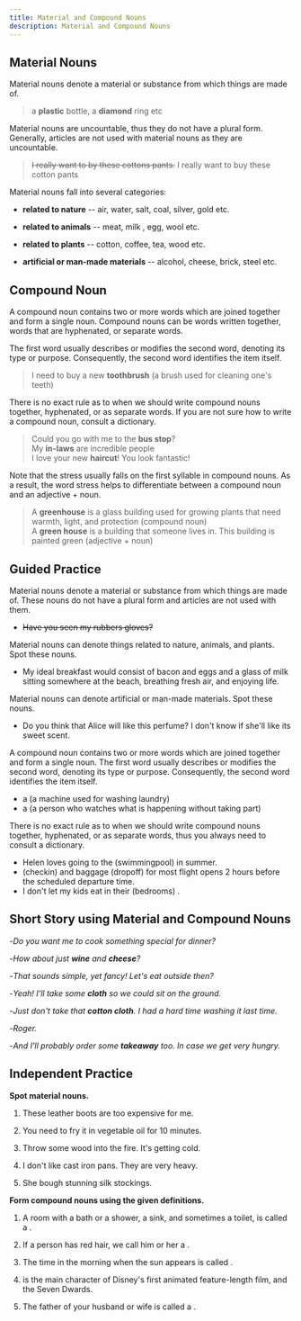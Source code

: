 ```yaml
---
title: Material and Compound Nouns
description: Material and Compound Nouns
---
```


## Material Nouns

Material nouns denote a material or substance from which things are made of.

> a **plastic** bottle, a **diamond** ring etc

Material nouns are uncountable, thus they do not have a plural form. Generally, articles are not used with material nouns as they are uncountable.

> ~~I really want to by these cottons pants.~~ I really want to buy these cotton pants

Material nouns fall into several categories:

- **related to nature** -- air, water, salt, coal, silver, gold etc.

- **related to animals** -- meat, milk , egg, wool etc.

- **related to plants** -- cotton, coffee, tea, wood etc.

- **artificial or man-made materials** -- alcohol, cheese, brick, steel etc.

## Compound Noun

A compound noun contains two or more words which are joined together and form a single noun. Compound nouns can be words written together, words that are hyphenated, or separate words.

The first word usually describes or modifies the second word, denoting its type or purpose. Consequently, the second word identifies the item itself.

> I need to buy a new **toothbrush** (a brush used for cleaning one's teeth)

There is no exact rule as to when we should write compound nouns together, hyphenated, or as separate words. If you are not sure how to write a compound noun, consult a dictionary.

> Could you go with me to the **bus stop**?  
> My **in-laws** are incredible people  
> I love your new **haircut**! You look fantastic!

Note that the stress usually falls on the first syllable in compound nouns. As a result, the word stress helps to differentiate between a compound noun and an adjective + noun.

> A **greenhouse** is a glass building used for growing plants that need warmth, light, and protection (compound noun)  
> A **green house** is a building that someone lives in. This building is painted green (adjective + noun)

## Guided Practice

<Sidenote mt={8}>
  Material nouns denote a material or substance from which things are made of. These nouns do not
  have a plural form and articles are not used with them.
</Sidenote>

- ~~Have you seen my rubbers gloves?~~ <InfoTooltip label="Have you seen my rubber gloves?" />

<Sidenote>
  Material nouns can denote things related to nature, animals, and plants. Spot these nouns.
</Sidenote>

- My ideal breakfast would consist of bacon and eggs and a glass of milk sitting somewhere at the beach, breathing fresh air, and enjoying life. <InfoTooltip label="bacon, eggs, milk, air" />

<Sidenote>Material nouns can denote artificial or man-made materials. Spot these nouns.</Sidenote>

- Do you think that Alice will like this perfume? I don't know if she'll like its sweet scent. <InfoTooltip label="perfume"/>

<Sidenote>
  A compound noun contains two or more words which are joined together and form a single noun. The
  first word usually describes or modifies the second word, denoting its type or purpose.
  Consequently, the second word identifies the item itself.
</Sidenote>

- a <Blank /> (a machine used for washing laundry) <InfoTooltip label="washing machine"/>
- a <Blank /> (a person who watches what is happening without taking part) <InfoTooltip label="bystander"/>

<Sidenote>
  There is no exact rule as to when we should write compound nouns together, hyphenated, or as
  separate words, thus you always need to consult a dictionary.
</Sidenote>

- Helen loves going to the (swimmingpool) <Blank /> in summer. <InfoTooltip label="swimming pool (separated)"/>
- (checkin) <Blank /> and baggage (dropoff) <Blank /> for most flight opens 2 hours before the scheduled departure time. <InfoTooltip label="Check-in, drop-off (hyphenated)"/>
- I don't let my kids eat in their (bedrooms) <Blank /> . <InfoTooltip label="bedrooms (written together)"/>

## Short Story using Material and Compound Nouns

-_Do you want me to cook something special for dinner?_

-_How about just **wine** and **cheese**?_

-_That sounds simple, yet fancy! Let's eat outside then?_

-_Yeah! I'll take some **cloth** so we could sit on the ground._

-_Just don't take that **cotton cloth**. I had a hard time washing it last time._

-_Roger._

-_And I'll probably order some **takeaway** too. In case we get very hungry._

## Independent Practice

**Spot material nouns.**

1. These leather boots are too expensive for me. <InfoTooltip label="leather" />

2. You need to fry it in vegetable oil for 10 minutes. <InfoTooltip label="vegetable oil" />

3. Throw some wood into the fire. It's getting cold. <InfoTooltip label="wood" />

4. I don't like cast iron pans. They are very heavy. <InfoTooltip label="cast iron" />

5. She bough stunning silk stockings. <InfoTooltip label="silk" />

**Form compound nouns using the given definitions.**

1. A room with a bath or a shower, a sink, and sometimes a toilet, is called a <Blank /> . <InfoTooltip label="bathroom" />

2. If a person has red hair, we call him or her a <Blank /> . <InfoTooltip label="redhead" />

3. The time in the morning when the sun appears is called <Blank /> . <InfoTooltip label="sunrise" />

4. <Blank /> is the main character of Disney's first animated feature-length film, <Blank /> and the
   Seven Dwards. <InfoTooltip label="Snow White, Snow White" />

5. The father of your husband or wife is called a <Blank /> . <InfoTooltip label="father-in-law" />
